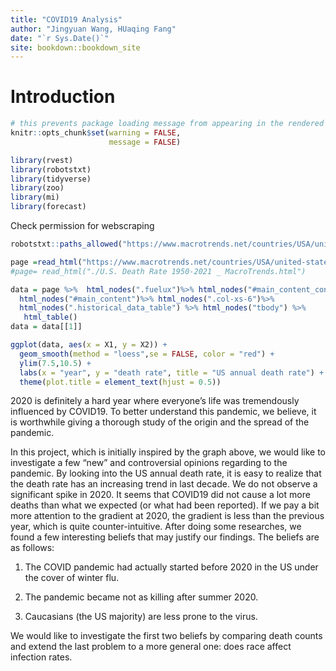 ```yaml
--- 
title: "COVID19 Analysis"
author: "Jingyuan Wang, HUaqing Fang"
date: "`r Sys.Date()`"
site: bookdown::bookdown_site
---
```


# Introduction

```r
# this prevents package loading message from appearing in the rendered version of your problem set
knitr::opts_chunk$set(warning = FALSE,
                      message = FALSE)
```



```R
library(rvest)
library(robotstxt)
library(tidyverse)
library(zoo)
library(mi)
library(forecast)
```

Check permission for webscraping
```r
robotstxt::paths_allowed("https://www.macrotrends.net/countries/USA/united-states/death-rate")
```

```r
page =read_html("https://www.macrotrends.net/countries/USA/united-states/death-rate")
#page= read_html("./U.S. Death Rate 1950-2021 _ MacroTrends.html")
```


```R
data = page %>%  html_nodes(".fuelux")%>% html_nodes("#main_content_container") %>%
  html_nodes("#main_content")%>% html_nodes(".col-xs-6")%>% 
  html_nodes(".historical_data_table") %>% html_nodes("tbody") %>%
   html_table()
data = data[[1]]
```

```r

ggplot(data, aes(x = X1, y = X2)) +
  geom_smooth(method = "loess",se = FALSE, color = "red") +
  ylim(7.5,10.5) +
  labs(x = "year", y = "death rate", title = "US annual death rate") +
  theme(plot.title = element_text(hjust = 0.5))
```

2020 is definitely a hard year where everyone's life was tremendously influenced by COVID19. To better understand this pandemic, we believe,  it is worthwhile giving a thorough study of the origin and the spread of the pandemic. 

In this project, which is initially inspired by the graph above, we would like to investigate a few "new" and controversial opinions regarding to the pandemic. By looking into the US annual death rate, it is easy to realize that the death rate has an increasing trend in last decade. We do not observe a significant spike in 2020. It seems that COVID19 did not cause a lot more deaths than what we expected (or what had been reported). If we pay a bit more attention to the gradient at 2020, the gradient is less than the previous year, which is quite counter-intuitive. After doing some researches, we found a few interesting beliefs that may justify our findings. The beliefs are as follows:

1. The COVID pandemic had actually started before 2020 in the US under the cover of winter flu.

2. The pandemic became not as killing after summer 2020.

3. Caucasians (the US majority) are less prone to the virus.

We would like to investigate the first two beliefs by comparing death counts and extend the last problem to a more general one: does race affect infection rates.

